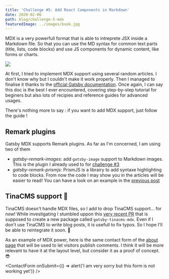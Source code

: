 ```yaml
---
title: 'Challenge #5: Add React Components in Markdown'
date: 2020-02-06
path: blog/challenge-5-mdx
featuredImage: ../images/book.jpg
---
```



MDX is a very powerfull format that is able to intreprete JSX inside a Markdown file. So that you can use the MD syntax for common text parts (title, lists, code blocks) and use JS components for dynamic content, like forms or charts.

![](../images/mdx-fusion-meme.jpg)

At first, I tried to implement MDX support using several random articles. I don't know why but I couldn't make it work properly. Then I managed to finalise it thanks to the [official Gatsby documentation](https://www.gatsbyjs.org/docs/mdx/). Once again, I can say this doc is the best I ever encountered, covering step-by-step tutorial for beginers but also lots of recipies and reference guides for advanced usages.

There's nothing more to say : if you want to add MDX support, just follow the guide !

## Remark plugins

Gatsby MDX supports Remark plugins. As far as I'm concerned, I am using two of them

- _gatsby-remark-images_: add `gatsby-image` support to Markdown images. This is the plugin I already used to for [challenge #3](/blog/2020-01-22)
- _gatsby-remark-prismjs_: PrismJS is a librairy to add syntaxe highlighting to code blocks. From now the code I may show you in the articles will be easier to read! You can have a look on an example in the [previous post](/blog/2020-02-05)

## TinaCMS support 🦙

TinaCMS doesn't handle MDX files, so I add to drop TinaCMS support... for now! While investigating I stumbled uppon this [very recent PR](https://github.com/tinacms/tinacms/pull/713) that is supposed to create a new package called `gatsby-tinacms-mdx`. Even if I don't use TinaCMS to write blog posts, it is usefull to fix typos. So I hope I'll be able to reintegrate it soon. 🤞

As an example of MDX power, here is the same contact form of the [about page](/about) that will be used to let visitors publish comments. I think it will be more relevant to have it at the layout level, but consider it as a proof of concept. 😎

<ContactForm
  onSubmit={() => alert('I am very sorry but this form is not working yet')}
/>
